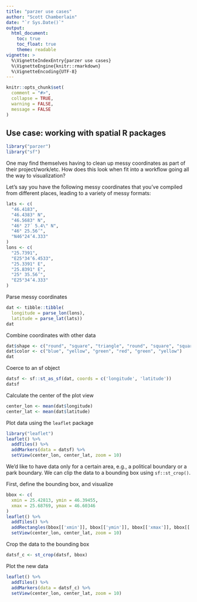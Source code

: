 ```yaml
---
title: "parzer use cases"
author: "Scott Chamberlain"
date: "`r Sys.Date()`"
output:
  html_document:
    toc: true
    toc_float: true
    theme: readable
vignette: >
  %\VignetteIndexEntry{parzer use cases}
  %\VignetteEngine{knitr::rmarkdown}
  %\VignetteEncoding{UTF-8}
---
```


```r
knitr::opts_chunk$set(
  comment = "#>",
  collapse = TRUE,
  warning = FALSE,
  message = FALSE
)
```

## Use case: working with spatial R packages

```r
library("parzer")
library("sf")
```

One may find themselves having to clean up messy coordinates as part of
their project/work/etc. How does this look when fit into a workflow going 
all the way to visualization?

Let's say you have the following messy coordinates that you've compiled
from different places, leading to a variety of messy formats:

```r
lats <- c(
  "46.4183",
  "46.4383° N",
  "46.5683° N",
  "46° 27´ 5.4\" N",
  "46° 25.56’",
  "N46°24’4.333"
)
lons <- c(
  "25.7391",
  "E25°34’6.4533",
  "25.3391° E",
  "25.8391° E",
  "25° 35.56’",
  "E25°34’4.333"
)
```

Parse messy coordinates


```r
dat <- tibble::tibble(
  longitude = parse_lon(lons),
  latitude = parse_lat(lats))
dat
```

Combine coordinates with other data


```r
dat$shape <- c("round", "square", "triangle", "round", "square", "square")
dat$color <- c("blue", "yellow", "green", "red", "green", "yellow")
dat
```

Coerce to an sf object

```r
datsf <- sf::st_as_sf(dat, coords = c('longitude', 'latitude'))
datsf
```

Calculate the center of the plot view

```r
center_lon <- mean(dat$longitude)
center_lat <- mean(dat$latitude)
```

Plot data using the `leaflet` package

```r
library("leaflet")
leaflet() %>%
  addTiles() %>%
  addMarkers(data = datsf) %>%
  setView(center_lon, center_lat, zoom = 10)
```

We'd like to have data only for a certain area, e.g., a political boundary or
a park boundary. We can clip the data to a bounding box using `sf::st_crop()`.

First, define the bounding box, and visualize


```r
bbox <- c(
  xmin = 25.42813, ymin = 46.39455,
  xmax = 25.68769, ymax = 46.60346
)
leaflet() %>%
  addTiles() %>%
  addRectangles(bbox[['xmin']], bbox[['ymin']], bbox[['xmax']], bbox[['ymax']]) %>%
  setView(center_lon, center_lat, zoom = 10)
````

Crop the data to the bounding box

```r
datsf_c <- st_crop(datsf, bbox)
```

Plot the new data


```r
leaflet() %>%
  addTiles() %>%
  addMarkers(data = datsf_c) %>%
  setView(center_lon, center_lat, zoom = 10)
```
